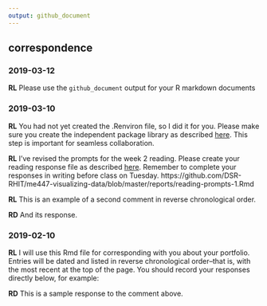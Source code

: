 ```yaml
---
output: github_document
---
```


## correspondence 

### 2019-03-12 

**RL** Please use the `github_document` output for your R markdown documents


### 2019-03-10

**RL** You had not yet created the .Renviron file, so I did it for you. Please make sure you create the independent package library as described [here](https://github.com/DSR-RHIT/me447-visualizing-data/blob/master/cm/cm902-software-studio.md#create-the-renviron). This step is important for seamless collaboration. 

**RL** I've revised the prompts for the week 2 reading. Please create your reading response file as described [here](https://github.com/DSR-RHIT/me447-visualizing-data/blob/master/cm/cm902-software-studio.md#setup-reading-response). Remember to complete your responses in writing before class on Tuesday. 
https://github.com/DSR-RHIT/me447-visualizing-data/blob/master/reports/reading-prompts-1.Rmd

**RL** This is an example of a second comment in reverse chronological order. 

**RD** And its response. 



### 2019-02-10

**RL** I will use this Rmd file for corresponding with you about your portfolio. Entries will be dated and listed in reverse chronological order--that is, with the most recent at the top of the page. You should record your responses directly below, for example: 

**RD** This is a sample response to the comment above.

